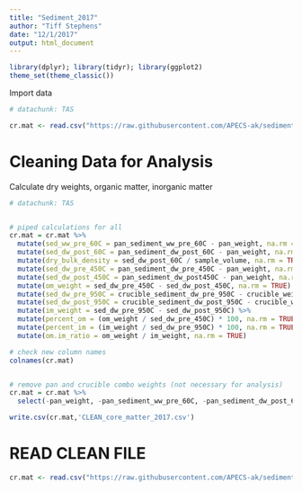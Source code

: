 ```yaml
---
title: "Sediment_2017"
author: "Tiff Stephens"
date: "12/1/2017"
output: html_document
---
```


```r
library(dplyr); library(tidyr); library(ggplot2)
theme_set(theme_classic())
```

Import data
```r
# datachunk: TAS

cr.mat <- read.csv("https://raw.githubusercontent.com/APECS-ak/sediment_2017/master/RAW_core_matter_2017.csv", stringsAsFactors = FALSE, header = TRUE)
```

# Cleaning Data for Analysis

Calculate dry weights, organic matter, inorganic matter
```r
# datachunk: TAS


# piped calculations for all
cr.mat = cr.mat %>% 
  mutate(sed_ww_pre_60C = pan_sediment_ww_pre_60C - pan_weight, na.rm = TRUE) %>%
  mutate(sed_dw_post_60C = pan_sediment_dw_post_60C - pan_weight, na.rm = TRUE) %>%
  mutate(dry_bulk_density = sed_dw_post_60C / sample_volume, na.rm = TRUE) %>%
  mutate(sed_dw_pre_450C = pan_sediment_dw_pre_450C - pan_weight, na.rm = TRUE) %>%
  mutate(sed_dw_post_450C = pan_sediment_dw_post450C - pan_weight, na.rm = TRUE) %>%
  mutate(om_weight = sed_dw_pre_450C - sed_dw_post_450C, na.rm = TRUE) %>%
  mutate(sed_dw_pre_950C = crucible_sediment_dw_pre_950C - crucible_weight, na.rm = TRUE) %>%
  mutate(sed_dw_post_950C = crucible_sediment_dw_post_950C - crucible_weight, na.rm = TRUE) %>%
  mutate(im_weight = sed_dw_pre_950C - sed_dw_post_950C) %>%
  mutate(percent_om = (om_weight / sed_dw_pre_450C) * 100, na.rm = TRUE) %>%
  mutate(percent_im = (im_weight / sed_dw_pre_950C) * 100, na.rm = TRUE) %>%
  mutate(om.im_ratio = om_weight / im_weight, na.rm = TRUE)

# check new column names
colnames(cr.mat)


# remove pan and crucible combo weights (not necessary for analysis) 
cr.mat = cr.mat %>% 
  select(-pan_weight, -pan_sediment_ww_pre_60C, -pan_sediment_dw_post_60C, -pan_sediment_dw_pre_450C, -pan_sediment_dw_post450C, -crucible_weight, -crucible_sediment_dw_pre_950C, -crucible_sediment_dw_post_950C, -sed_dw_post_60C, -sed_ww_pre_60C, -sed_dw_post_450C, -sed_dw_post_450C, -sed_dw_post_950C, -sed_dw_pre_950C, -layer_volume)
```


```r
write.csv(cr.mat,'CLEAN_core_matter_2017.csv')
```



# READ CLEAN FILE

```r
cr.mat <- read.csv("https://raw.githubusercontent.com/APECS-ak/sediment_2017/master/CLEAN_core_matter_2017.csv", stringsAsFactors = FALSE, header = TRUE)
```




